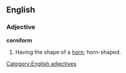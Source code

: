 ==English==

===Adjective===
'''corniform'''

# Having the shape of a [[horn]]; horn-shaped.
{{1913}}
[[Category:English adjectives]]